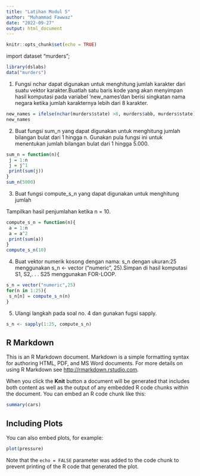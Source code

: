 ```yaml
---
title: "Latihan Modul 5"
author: "Muhammad Fawwaz"
date: "2022-09-27"
output: html_document
---
```


```r
knitr::opts_chunk$set(echo = TRUE)
```
import dataset "murders";
``` r
library(dslabs)
data("murders")
 ```

1. Fungsi nchar dapat digunakan untuk menghitung jumlah karakter dari suatu vektor karakter.Buatlah satu baris kode yang akan menyimpan hasil komputasi pada variabel ‘new_names’dan berisi singkatan nama negara ketika jumlah karakternya lebih dari 8 karakter.
```r
new_names = ifelse(nchar(murders$state) >8, murders$abb, murders$state)
new_names
```
2. Buat fungsi sum_n yang dapat digunakan untuk menghitung jumlah bilangan bulat dari 1 hingga n. Gunakan pula fungsi ini untuk menentukan jumlah bilangan bulat dari 1 hingga 5.000.

```r
sum_n = function(n){
 j = 1:n
 j = j^1
 print(sum(j))
}
sum_n(5000)
```


3. Buat fungsi compute_s_n yang dapat digunakan untuk menghitung jumlah 

Tampilkan hasil penjumlahan ketika n = 10.

```r
compute_s_n = function(n){
 a = 1:n
 a = a^2
 print(sum(a))
}
compute_s_n(10)

```

4. Buat vektor numerik kosong dengan nama: s_n dengan ukuran:25 menggunakan s_n <- vector ("numeric", 25).Simpan di hasil komputasi S1, S2,. . . S25 menggunakan FOR-LOOP.

```r
s_n = vector("numeric",25)
for(n in 1:25){
 s_n[n] = compute_s_n(n)
}
```
5. Ulangi langkah pada soal no. 4 dan gunakan fugsi sapply.

```r
s_n <- sapply(1:25, compute_s_n)

```

## R Markdown

This is an R Markdown document. Markdown is a simple formatting syntax for authoring HTML, PDF, and MS Word documents. For more details on using R Markdown see <http://rmarkdown.rstudio.com>.

When you click the **Knit** button a document will be generated that includes both content as well as the output of any embedded R code chunks within the document. You can embed an R code chunk like this:

```r
summary(cars)
```

## Including Plots

You can also embed plots, for example:

```r
plot(pressure)
```

Note that the `echo = FALSE` parameter was added to the code chunk to prevent printing of the R code that generated the plot.
